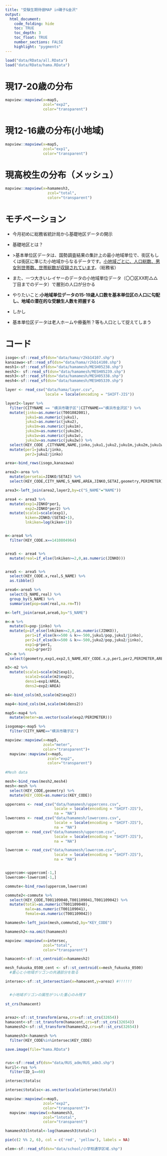 ```yaml
---
title: "受験生期待値MAP in磯子&金沢"
output:
  html_document:
    code_folding: hide
    toc: TRUE
    toc_depth: 3
    toc_float: TRUE
    number_sections: FALSE
    highlight: "pygments"
---
```


```r
load("data/RData/all.RData")
load("data/RData/hama.RData")
```

# 現17-20歳の分布

```r
mapview::mapview(x=map5,
                 zcol="exp2",
                 color="transparent")
```

# 現12-16歳の分布(小地域)

```r
mapview::mapview(x=map5,
                 zcol="exp1",
                 color="transparent")
```

# 現高校生の分布（メッシュ）

```r
mapview::mapview(x=hamamesh3,
                   zcol="total",
                   color="transparent")
```

# モチベーション

-   今月初めに総務省統計局から基礎地区データの開示

-   基礎地区とは？

-   \>基本単位区データは、国勢調査結果の集計上の最小地域単位で、街区もしくは街区に準じた小地域からなるデータです。[小地域ごとに、人口総数、男女別世帯数、世帯総数が収録されています]{.underline}。（総務省）

-   また、一つ大きいレイヤーのデータの小地域単位データ（〇〇区XX町△△丁目までのデータ）で層別の人口が分かる

-   やりたいこと:**小地域単位データの15-19歳人口数を基本単位区の人口に勾配し、地域の潜在的な受験生人数を把握する**

-   しかし

-   基本単位区データは老人ホームや療養所？等も人口として捉えてしまう


# コード


```r

isogo<-sf::read_sf(dsn="data/hama/r2kb14107.shp")
kanazawa<-sf::read_sf(dsn="data/hama/r2kb14108.shp")
mesh1<-sf::read_sf(dsn="data/hamamesh/MESH05238.shp")
mesh2<- sf::read_sf(dsn="data/hamamesh/MESH05239.shp")
mesh3<-sf::read_sf(dsn="data/hamamesh/MESH05338.shp")
mesh4<-sf::read_sf(dsn="data/hamamesh/MESH05339.shp")

layer <- read_csv("data/hama/layer.csv", 
                  locale = locale(encoding = "SHIFT-JIS"))

layer2<-layer %>% 
  filter(CITYNAME == "横浜市磯子区"|CITYNAME=="横浜市金沢区") %>% 
  mutate(jinko=as.numeric(T001082001),
         juku1=as.numeric(juku1),
         juku2=as.numeric(juku2),
         juku1m=as.numeric(juku1m),
         juku2m=as.numeric(juku2m),
         juku1w=as.numeric(juku1w),
         juku2w=as.numeric(juku2w)) %>% 
  select(KEY_CODE ,CITYNAME,NAME,jinko,juku1,juku2,juku1m,juku2m,juku1w,juku2w) %>%
  mutate(per1=juku1/jinko,
         per2=juku2/jinko)

area<-bind_rows(isogo,kanazawa)

area2<-area %>% 
  mutate(persetai=JINKO/SETAI) %>% 
  select(KEY_CODE,CITY_NAME,S_NAME,AREA,JINKO,SETAI,geometry,PERIMETER)

area3<-left_join(area2,layer2,by=c("S_NAME"="NAME"))

area4 <- area3 %>% 
  mutate(exp1=JINKO*per1,
         exp2=JINKO*per2) %>% 
  mutate(scale1=scale(exp1),
         kiken=JINKO/(SETAI+1),
         lnkiken=log(kiken+1))


m<-area4 %>% 
  filter(KEY_CODE.x==1410804964)


area5 <- area4 %>% 
  mutate(real=if_else(lnkiken>=2,0,as.numeric(JINKO)))


area5 <- area5 %>% 
  select(KEY_CODE.x,real,S_NAME) %>% 
  as.tibble()

area6<-area5 %>% 
  select(S_NAME,real) %>% 
  group_by(S_NAME) %>% 
  summarise(pop=sum(real,na.rm=T))

m<-left_join(area4,area6,by="S_NAME")

m<-m %>% 
  mutate(k=pop-jinko) %>% 
  mutate(p=if_else(lnkiken>=2,0,as.numeric(JINKO)),
         per1=if_else(k<=500 & k>=-500,juku1/pop,juku1/jinko),
         per2=if_else(k<=500 & k>=-500,juku2/pop,juku2/jinko),
         exp1=p*per1,
         exp2=p*per2)
m2<-m %>% 
  select(geometry,exp1,exp2,S_NAME,KEY_CODE.x,p,per1,per2,PERIMETER,AREA,JINKO,SETAI,pop,jinko,juku1,juku2,k,CITY_NAME) 

m3<-m2 %>% 
  mutate(scale1=scale(m2$exp1),
         scale2=scale(m2$exp2),
         dens1=exp1/AREA,
         dens2=exp2/AREA)

m4<-bind_cols(m3,scale(m2$exp2))

map4<-bind_cols(m4,scale(m4$dens2))

map5<-map4 %>% 
  mutate(meter=as.vector(scale(exp2/PERIMETER)))

isogomap<-map5 %>% 
  filter(CITY_NAME=="横浜市磯子区")

mapview::mapview(x=map5,
                 zcol="meter",
                 color="transparent")+
  mapview::mapview(x=map5,
                   zcol="exp2",
                   color="transparent")
  
#Mesh data

mesh<-bind_rows(mesh2,mesh4)
mesh<-mesh %>% 
  select(KEY_CODE,geometry) %>% 
  mutate(KEY_CODE=as.numeric(KEY_CODE))

uppercens <- read_csv("data/hamamesh/uppercens.csv", 
                      locale = locale(encoding = "SHIFT-JIS"), 
                      na = "NA")
lowercens <- read_csv("data/hamamesh/lowercens.csv", 
                      locale = locale(encoding = "SHIFT-JIS"), 
                      na = "NA")
uppercom <- read_csv("data/hamamesh/uppercom.csv", 
                      locale = locale(encoding = "SHIFT-JIS"), 
                      na = "NA")

lowercom <- read_csv("data/hamamesh/lowercom.csv", 
                      locale = locale(encoding = "SHIFT-JIS"), 
                      na = "NA")


uppercom<-uppercom[-1,]
lowercom<-lowercom[-1,]

commute<-bind_rows(uppercom,lowercom)

commute2<-commute %>% 
  select(KEY_CODE,T001109040,T001109041,T001109042) %>% 
  mutate(total=as.numeric(T001109040),
         male=as.numeric(T001109041),
         female=as.numeric(T001109042))

hamamesh<-left_join(mesh,commute2,by="KEY_CODE")

hamamesh2<-na.omit(hamamesh)

mapview::mapview(x=intersec,
                 zcol="total",
                 color="transparent")

hamacent<-sf::st_centroid(x=hamamesh2)

mesh_fukuoka_0500_cent <- sf::st_centroid(x=mesh_fukuoka_0500) 
  #重心と小地域ポリゴンの共通部分を取る

intersec<-sf::st_intersection(x=hamacent,y=areaz) #!!!!!!


  #小地域ポリゴンの属性がついた重心のみ残す
  
st_crs(hamacent)
  

areaz<-sf::st_transform(area,crs=sf::st_crs(32654))
hamacent<-sf::st_transform(hamacent,crs=sf::st_crs(32654))
hamamesh2<-sf::st_transform(hamamesh2,crs=sf::st_crs(32654))

hamamesh3<-hamamesh %>% 
  filter(KEY_CODE%in%intersec$KEY_CODE)

save.image(file="hama.RData")


rus<-sf::read_sf(dsn="data/RUS_adm/RUS_adm3.shp")
kuril<-rus %>% 
  filter(ID_1==60)

intersec$totalsc

intersec$totalsc<-as.vector(scale(intersec$total))

mapview::mapview(x=map5,
                 zcol="exp2",
                 color="transparent")+
  mapview::mapview(x=hamamesh3,
                 zcol="lntotal",
                 color="transparent")

hamamesh3$lntotal<-log(hamamesh3$total+1)

pie(c(2 %% 2, 6), col = c('red', 'yellow'), labels = NA)

elem<-sf::read_sf(dsn="data/school/小学校通学区域.shp")

```
